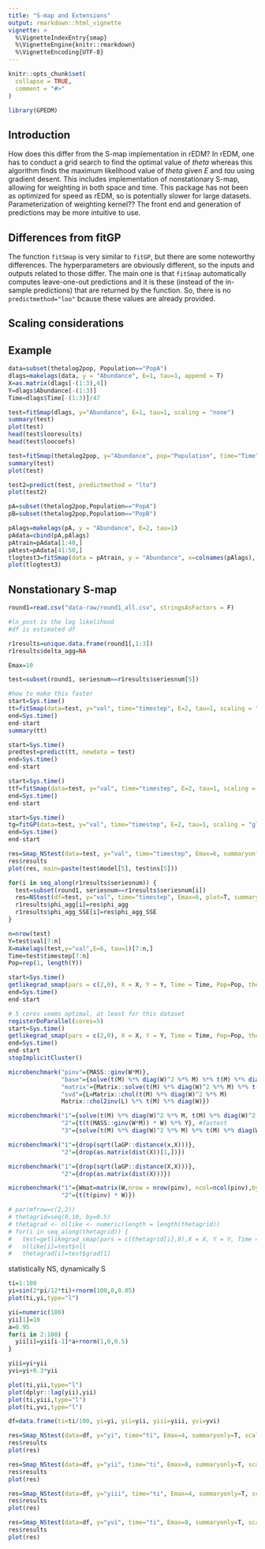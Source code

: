 ```yaml
---
title: "S-map and Extensions"
output: rmarkdown::html_vignette
vignette: >
  %\VignetteIndexEntry{smap}
  %\VignetteEngine{knitr::rmarkdown}
  %\VignetteEncoding{UTF-8}
---
```


```r
knitr::opts_chunk$set(
  collapse = TRUE,
  comment = "#>"
)
```

```r
library(GPEDM)
```

## Introduction

How does this differ from the S-map implementation in rEDM? In rEDM, one has to conduct a grid search to find the optimal value of $theta$ whereas this algorithm finds the maximum likelihood value of $theta$ given $E$ and $tau$ using gradient desent. This includes implementation of nonstationary S-map, allowing for weighting in both space and time. This package has not been as optimized for speed as rEDM, so is potentially slower for large datasets. Parameterization of weighting kernel?? The front end and generation of predictions may be more intuitive to use.

## Differences from fitGP

The function `fitSmap` is very similar to `fitGP`, but there are some noteworthy differences. The hyperparameters are obviously different, so the inputs and outputs related to those differ. The main one is that `fitSmap` automatically computes leave-one-out predictions and it is these (instead of the in-sample predictions) that are returned by the function. So, there is no `predictmethod="loo"` bcause these values are already provided. 

## Scaling considerations


## Example

```r
data=subset(thetalog2pop, Population=="PopA")
dlags=makelags(data, y = "Abundance", E=1, tau=1, append = T)
X=as.matrix(dlags[-(1:3),4])
Y=dlags$Abundance[-(1:3)]
Time=dlags$Time[-(1:3)]/47

test=fitSmap(dlags, y="Abundance", E=1, tau=1, scaling = "none")
summary(test)
plot(test)
head(test$looresults)
head(test$loocoefs)

test=fitSmap(thetalog2pop, y="Abundance", pop="Population", time="Time", E=2, tau=1, scaling = "local")
summary(test)
plot(test)

test2=predict(test, predictmethod = "lto")
plot(test2)

pA=subset(thetalog2pop,Population=="PopA")
pB=subset(thetalog2pop,Population=="PopB")

pAlags=makelags(pA, y = "Abundance", E=2, tau=1)
pAdata=cbind(pA,pAlags)
pAtrain=pAdata[1:40,]
pAtest=pAdata[41:50,]
tlogtest3=fitSmap(data = pAtrain, y = "Abundance", x=colnames(pAlags), time = "Time", newdata = pAtest)
plot(tlogtest3)
```


## Nonstationary S-map

```r
round1=read.csv("data-raw/round1_all.csv", stringsAsFactors = F)

#ln_post is the log likelihood
#df is estimated df

r1results=unique.data.frame(round1[,1:3])
r1results$delta_agg=NA

Emax=10

test=subset(round1, seriesnum==r1results$seriesnum[5])

#how to make this faster
start=Sys.time()
tt=fitSmap(data=test, y="val", time="timestep", E=2, tau=1, scaling = "none", parallel = F)
end=Sys.time()
end-start
summary(tt)

start=Sys.time()
predtest=predict(tt, newdata = test)
end=Sys.time()
end-start

start=Sys.time()
ttf=fitSmap(data=test, y="val", time="timestep", E=2, tau=1, scaling = "none", thetafixed = 2)
end=Sys.time()
end-start

start=Sys.time()
tg=fitGP(data=test, y="val", time="timestep", E=2, tau=1, scaling = "global")
end=Sys.time()
end-start

res=Smap_NStest(data=test, y="val", time="timestep", Emax=6, summaryonly=T, scaling = "none")
res$results
plot(res, main=paste(test$model[5], test$ns[5]))

for(i in seq_along(r1results$seriesnum)) {
  test=subset(round1, seriesnum==r1results$seriesnum[i])
  res=NStest(df=test, y="val", time="timestep", Emax=6, plot=T, summaryonly=T, name=paste(test$model[1], test$ns[1]))
  r1results$phi_agg[i]=res$phi_agg
  r1results$phi_agg_SSE[i]=res$phi_agg_SSE
}

n=nrow(test)
Y=test$val[7:n]
X=makelags(test,y="val",E=6, tau=1)[7:n,]
Time=test$timestep[7:n]
Pop=rep(1, length(Y))

start=Sys.time()
getlikegrad_smap(pars = c(2,0), X = X, Y = Y, Time = Time, Pop=Pop, thetafixed = NULL, deltafixed = 0, returnpreds = F, parallel = F, exclradius = 0)
end=Sys.time()
end-start

# 5 cores seems optimal, at least for this dataset
registerDoParallel(cores=5)
start=Sys.time()
getlikegrad_smap(pars = c(2,0), X = X, Y = Y, Time = Time, Pop=Pop, thetafixed = NULL, deltafixed = 0, returngradonly = T, exclradius = 0)
end=Sys.time()
end-start
stopImplicitCluster()

microbenchmark("pinv"={MASS::ginv(W*M)},
               "base"={solve(t(M) %*% diag(W)^2 %*% M) %*% t(M) %*% diag(W)},
               "matrix"={Matrix::solve(t(M) %*% diag(W)^2 %*% M) %*% t(M) %*% diag(W)},
               "svd"={L=Matrix::chol(t(M) %*% diag(W)^2 %*% M)
               Matrix::chol2inv(L) %*% t(M) %*% diag(W)})

microbenchmark("1"={solve(t(M) %*% diag(W)^2 %*% M, t(M) %*% diag(W)^2 %*% Y)},
               "2"={t(t(MASS::ginv(W*M)) * W) %*% Y}, #fastest
               "3"={solve(t(M) %*% diag(W)^2 %*% M) %*% t(M) %*% diag(W)^2 %*% Y})

microbenchmark("1"={drop(sqrt(laGP::distance(x,X)))},
               "2"={drop(as.matrix(dist(X))[1,])})

microbenchmark("1"={drop(sqrt(laGP::distance(X,X)))},
               "2"={drop(as.matrix(dist(X)))})

microbenchmark("1"={Wmat=matrix(W,nrow = nrow(pinv), ncol=ncol(pinv),byrow = T); multMat(pinv, Wmat)},
               "2"={t(t(pinv) * W)})

# par(mfrow=c(2,2))
# thetagrid=seq(0,10, by=0.5)
# thetagrad <- nllike <- numeric(length = length(thetagrid))
# for(i in seq_along(thetagrid)) {
#   test=getlikegrad_smap(pars = c(thetagrid[i],0),X = X, Y = Y, Time = Time, thetafixed = NULL, deltafixed = 0, returngradonly = T)
#   nllike[i]=test$nll
#   thetagrad[i]=test$grad[1]
```

statistically NS, dynamically S

```r
ti=1:100
yi=sin(2*pi/12*ti)+rnorm(100,0,0.05)
plot(ti,yi,type="l")

yii=numeric(100)
yii[1]=10
a=0.95
for(i in 2:100) {
  yii[i]=yii[i-1]*a+rnorm(1,0,0.5)
}

yiii=yi+yii
yvi=yi+0.3*yii

plot(ti,yii,type="l")
plot(dplyr::lag(yii),yii)
plot(ti,yiii,type="l")
plot(ti,yvi,type="l")

df=data.frame(ti=ti/100, yi=yi, yii=yii, yiii=yiii, yvi=yvi)

res=Smap_NStest(data=df, y="yi", time="ti", Emax=4, summaryonly=T, scaling = "none")
res$results
plot(res)

res=Smap_NStest(data=df, y="yii", time="ti", Emax=8, summaryonly=T, scaling = "none")
res$results
plot(res)

res=Smap_NStest(data=df, y="yiii", time="ti", Emax=4, summaryonly=T, scaling = "none")
res$results
plot(res)

res=Smap_NStest(data=df, y="yvi", time="ti", Emax=8, summaryonly=T, scaling = "none")
res$results
plot(res)

```

